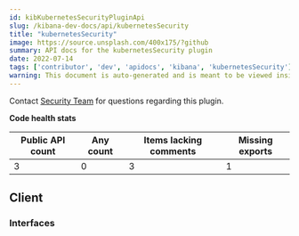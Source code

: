 ```yaml
---
id: kibKubernetesSecurityPluginApi
slug: /kibana-dev-docs/api/kubernetesSecurity
title: "kubernetesSecurity"
image: https://source.unsplash.com/400x175/?github
summary: API docs for the kubernetesSecurity plugin
date: 2022-07-14
tags: ['contributor', 'dev', 'apidocs', 'kibana', 'kubernetesSecurity']
warning: This document is auto-generated and is meant to be viewed inside our experimental, new docs system. Reach out in #docs-engineering for more info.
---
```




Contact [Security Team](https://github.com/orgs/elastic/teams/security-team) for questions regarding this plugin.

**Code health stats**

| Public API count  | Any count | Items lacking comments | Missing exports |
|-------------------|-----------|------------------------|-----------------|
| 3 | 0 | 3 | 1 |

## Client

### Interfaces
<DocDefinitionList data={kubernetesSecurityObj.client.interfaces}/>

